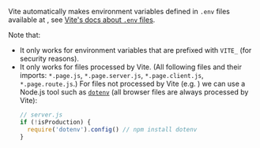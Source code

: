 
Vite automatically makes environment variables defined in `.env` files available at <ImportMeta prop='env' />, see [Vite's docs about `.env` files](https://vitejs.dev/guide/env-and-mode.html#env-files).

Note that:
 - It only works for environment variables that are prefixed with `VITE_` (for security reasons).
 - It only works for files processed by Vite. (All following files and their imports: `*.page.js`, `*.page.server.js`, `*.page.client.js`, `*.page.route.js`.)
   For files not processed by Vite (e.g. <RepoLink path="/boilerplates/boilerplate-react/server/index.js" text="Express.js server code"/>) we can use a Node.js tool such as [`dotenv`](https://github.com/motdotla/dotenv) (all browser files are always processed by Vite):
   ```js
   // server.js
   if (!isProduction) {
     require('dotenv').config() // npm install dotenv
   }
   ```
